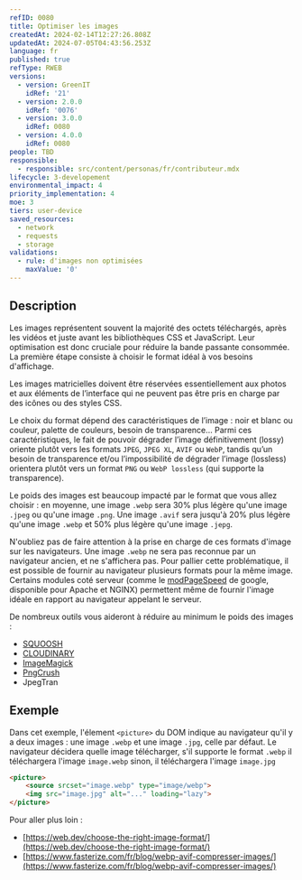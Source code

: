 ```yaml
---
refID: 0080
title: Optimiser les images
createdAt: 2024-02-14T12:27:26.808Z
updatedAt: 2024-07-05T04:43:56.253Z
language: fr
published: true
refType: RWEB
versions:
  - version: GreenIT
    idRef: '21'
  - version: 2.0.0
    idRef: '0076'
  - version: 3.0.0
    idRef: 0080
  - version: 4.0.0
    idRef: 0080
people: TBD
responsible:
  - responsible: src/content/personas/fr/contributeur.mdx
lifecycle: 3-developement
environmental_impact: 4
priority_implementation: 4
moe: 3
tiers: user-device
saved_resources:
  - network
  - requests
  - storage
validations:
  - rule: d'images non optimisées
    maxValue: '0'
---
```


## Description

Les images représentent souvent la majorité des octets téléchargés, après les vidéos et juste avant les bibliothèques CSS et JavaScript.
Leur optimisation est donc cruciale pour réduire la bande passante consommée. La première étape consiste à choisir le format idéal
à vos besoins d'affichage.

Les images matricielles doivent être réservées essentiellement aux photos et aux éléments de l’interface qui ne peuvent
pas être pris en charge par des icônes ou des styles CSS.

Le choix du format dépend des caractéristiques de l’image : noir et blanc ou couleur, palette de couleurs,
besoin de transparence… Parmi ces caractéristiques, le fait de pouvoir dégrader l’image définitivement (lossy) oriente
plutôt vers les formats `JPEG`, `JPEG XL`, `AVIF` ou `WebP`, tandis qu’un besoin de transparence et/ou l’impossibilité de dégrader
l’image (lossless) orientera plutôt vers un format `PNG` ou `WebP lossless` (qui supporte la transparence).

Le poids des images est beaucoup impacté par le format que vous allez choisir : en moyenne, une image `.webp` sera 30% plus légère
qu'une image `.jpeg` ou qu'une image `.png`. Une image `.avif` sera jusqu'à 20% plus légère qu'une image `.webp` et 50% plus légère
qu'une image `.jepg`.

N'oubliez pas de faire attention à la prise en charge de ces formats d'image sur les navigateurs. Une image `.webp`
ne sera pas reconnue par un navigateur ancien, et ne s'affichera pas. Pour pallier cette problématique, il est possible de
fournir au navigateur plusieurs formats pour la même image.
Certains modules coté serveur (comme le [modPageSpeed](https://www.modpagespeed.com/) de google, disponible pour Apache et NGINX)
permettent même de fournir l'image idéale en rapport au navigateur appelant le serveur.

De nombreux outils vous aideront à réduire au minimum le poids des images :

* [SQUOOSH](https://squoosh.app)
* [CLOUDINARY](https://webspeedtest.cloudinary.com/)
* [ImageMagick](https://imagemagick.org/)
* [PngCrush](https://pmt.sourceforge.io/pngcrush/)
* JpegTran

## Exemple

Dans cet exemple, l'élement `<picture>` du DOM indique au navigateur qu'il y a deux images : une image `.webp` et une image
`.jpg`, celle par défaut. Le navigateur décidera quelle image télécharger, s'il supporte le format `.webp` il téléchargera l'image
`image.webp` sinon, il téléchargera l'image `image.jpg`

```html
<picture>
    <source srcset="image.webp" type="image/webp">
    <img src="image.jpg" alt="..." loading="lazy">
</picture>
```

Pour aller plus loin :

* [https://web.dev/choose-the-right-image-format/](https://web.dev/choose-the-right-image-format/)
* [https://www.fasterize.com/fr/blog/webp-avif-compresser-images/](https://www.fasterize.com/fr/blog/webp-avif-compresser-images/)
